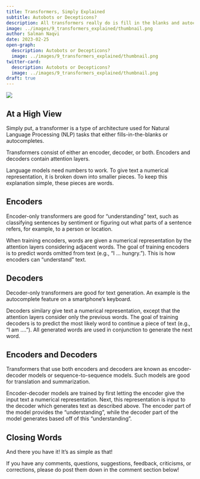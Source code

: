 ```yaml
---
title: Transformers, Simply Explained
subtitle: Autobots or Decepticons?
description: All transformers really do is fill in the blanks and autocomplete.
image: ../images/9_transformers_explained/thumbnail.png
author: Salman Naqvi
date: 2023-02-25
open-graph:
  description: Autobots or Decepticons?
  image: ../images/9_transformers_explained/thumbnail.png
twitter-card:
  description: Autobots or Decepticons?
  image: ../images/9_transformers_explained/thumbnail.png
draft: true
---
```


![](../images/9_transformers_explained/thumbnail.png){fig-alt="A picture of Transformers — the ones that transform from a robot into cars — posing as English alphabets."}

## At a High View

Simply put, a transformer is a type of architecture used for Natural Language Processing (NLP) tasks that either fills-in-the-blanks or autocompletes.

Transformers consist of either an encoder, decoder, or both. Encoders and decoders contain attention layers.

Language models need numbers to work. To give text a numerical representation, it is broken down into smaller pieces. To keep this explanation simple, these pieces are words.

## Encoders

Encoder-only transformers are good for "understanding" text, such as classifying sentences by sentiment or figuring out what parts of a sentence refers, for example, to a person or location.

When training encoders, words are given a numerical representation by the attention layers considering adjacent words. The goal of training encoders is to predict words omitted from text (e.g., "I ... hungry."). This is how encoders can "understand" text.

## Decoders

Decoder-only transformers are good for text generation. An example is the autocomplete feature on a smartphone's keyboard.

Decoders similary give text a numerical representation, except that the attention layers consider only the previous words. The goal of training decoders is to predict the most likely word to continue a piece of text (e.g., "I am ...."). All generated words are used in conjunction to generate the next word.

## Encoders and Decoders

Transformers that use both encoders and decoders are known as encoder-decoder models or sequence-to-sequence models. Such models are good for translation and summarization.

Encoder-decoder models are trained by first letting the encoder give the input text a numerical representation. Next, this representation is input to the decoder which generates text as described above. The encoder part of the model provides the "understanding", while the decoder part of the model generates based off of this "understanding".

## Closing Words

And there you have it! It's as simple as that!

If you have any comments, questions, suggestions, feedback, criticisms, or corrections, please do post them down in the comment section below!